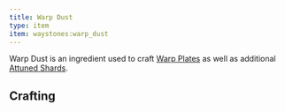 ```yaml
---
title: Warp Dust
type: item
item: waystones:warp_dust
---
```


Warp Dust is an ingredient used to craft [Warp Plates](warp_plate) as well as additional [Attuned Shards](attuned_shard).

## Crafting

<CraftingRecipe recipe="waystones:warp_dust"/>